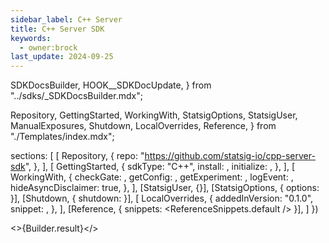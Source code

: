 ```yaml
---
sidebar_label: C++ Server
title: C++ Server SDK
keywords:
  - owner:brock
last_update: 2024-09-25
---
```


  SDKDocsBuilder,
  HOOK__SDKDocUpdate,
} from "../sdks/_SDKDocsBuilder.mdx";

  Repository,
  GettingStarted,
  WorkingWith,
  StatsigOptions,
  StatsigUser,
  ManualExposures,
  Shutdown,
  LocalOverrides,
  Reference,
} from "./Templates/index.mdx";


  sections: [
    [
      Repository,
      {
        repo: "https://github.com/statsig-io/cpp-server-sdk",
      },
    ],
    [
      GettingStarted,
      {
        sdkType: "C++",
        install: <Install />,
        initialize: <Initialize />,
      },
    ],
    [
      WorkingWith,
      {
        checkGate: <CheckGate />,
        getConfig: <GetConfig />,
        getExperiment: <GetExperiment />,
        logEvent: <LogEvent />,
        hideAsyncDisclaimer: true,
      },
    ],
    [StatsigUser, {}],
    [StatsigOptions, { options: <Options /> }],
    [Shutdown, { shutdown: <ShutdownSnippet /> }],
    [
      LocalOverrides,
      {
        addedInVersion: "0.1.0",
        snippet: <OverridesSnippet />,
      },
    ],
    [Reference, { snippets: <ReferenceSnippets.default /> }],
  ]
})


<>{Builder.result}</>

